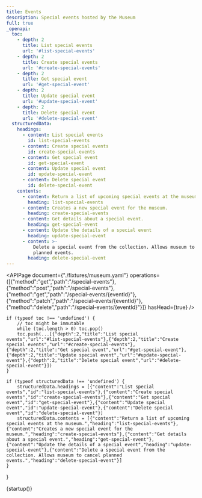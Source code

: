```yaml
---
title: Events
description: Special events hosted by the Museum
full: true
_openapi:
  toc:
    - depth: 2
      title: List special events
      url: '#list-special-events'
    - depth: 2
      title: Create special events
      url: '#create-special-events'
    - depth: 2
      title: Get special event
      url: '#get-special-event'
    - depth: 2
      title: Update special event
      url: '#update-special-event'
    - depth: 2
      title: Delete special event
      url: '#delete-special-event'
  structuredData:
    headings:
      - content: List special events
        id: list-special-events
      - content: Create special events
        id: create-special-events
      - content: Get special event
        id: get-special-event
      - content: Update special event
        id: update-special-event
      - content: Delete special event
        id: delete-special-event
    contents:
      - content: Return a list of upcoming special events at the museum.
        heading: list-special-events
      - content: Creates a new special event for the museum.
        heading: create-special-events
      - content: Get details about a special event.
        heading: get-special-event
      - content: Update the details of a special event
        heading: update-special-event
      - content: >-
          Delete a special event from the collection. Allows museum to cancel
          planned events.
        heading: delete-special-event
---
```


<APIPage document={"./fixtures/museum.yaml"} operations={[{"method":"get","path":"/special-events"},{"method":"post","path":"/special-events"},{"method":"get","path":"/special-events/{eventId}"},{"method":"patch","path":"/special-events/{eventId}"},{"method":"delete","path":"/special-events/{eventId}"}]} hasHead={true} />

    if (typeof toc !== 'undefined') {
        // toc might be immutable
        while (toc.length > 0) toc.pop()
        toc.push(...[{"depth":2,"title":"List special events","url":"#list-special-events"},{"depth":2,"title":"Create special events","url":"#create-special-events"},{"depth":2,"title":"Get special event","url":"#get-special-event"},{"depth":2,"title":"Update special event","url":"#update-special-event"},{"depth":2,"title":"Delete special event","url":"#delete-special-event"}])
    }
    
    if (typeof structuredData !== 'undefined') {
        structuredData.headings = [{"content":"List special events","id":"list-special-events"},{"content":"Create special events","id":"create-special-events"},{"content":"Get special event","id":"get-special-event"},{"content":"Update special event","id":"update-special-event"},{"content":"Delete special event","id":"delete-special-event"}]
        structuredData.contents = [{"content":"Return a list of upcoming special events at the museum.","heading":"list-special-events"},{"content":"Creates a new special event for the museum.","heading":"create-special-events"},{"content":"Get details about a special event.","heading":"get-special-event"},{"content":"Update the details of a special event","heading":"update-special-event"},{"content":"Delete a special event from the collection. Allows museum to cancel planned events.","heading":"delete-special-event"}]
    }
}

{startup()}